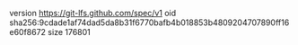 version https://git-lfs.github.com/spec/v1
oid sha256:9cdade1af74dad5da8b31f6770bafb4b018853b4809204707890ff16e60f8672
size 176801
